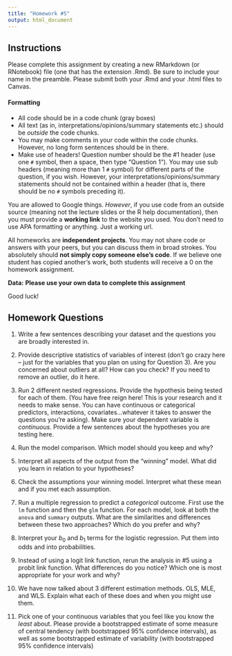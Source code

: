```yaml
---
title: "Homework #5"
output: html_document
---
```


## Instructions

Please complete this assignment by creating a new RMarkdown (or RNotebook) file (one that has the extension .Rmd). Be sure to include your name in the preamble. Please submit both your .Rmd and your .html files to Canvas.

#### Formatting

-   All code should be in a code chunk (gray boxes)
-   All text (as in, interpretations/opinions/summary statements etc.) should be *outside* the code chunks.
-   You may make comments in your code within the code chunks. However, no long form sentences should be in there.
-   Make use of headers! Question number should be the \#1 header (use one `#` symbol, then a space, then type "Question 1"). You may use sub headers (meaning more than 1 `#` symbol) for different parts of the question, if you wish. However, your interpretations/opinions/summary statements should not be contained within a header (that is, there should be no `#` symbols preceding it).

You are allowed to Google things. *However*, if you use code from an outside source (meaning not the lecture slides or the R help documentation), then you must provide a **working link** to the website you used. You don't need to use APA formatting or anything. Just a working url.

All homeworks are **independent projects**. You may not share code or answers with your peers, but you can discuss them in broad strokes. You absolutely should **not simply copy someone else's code**. If we believe one student has copied another's work, both students will receive a 0 on the homework assignment.


**Data:** **Please use your own data to complete this assignment**

Good luck!

## Homework Questions

1. Write a few sentences describing your dataset and the questions you are broadly interested in.

2. Provide descriptive statistics of variables of interest (don't go crazy here -- just for the variables that you plan on using for Question 3). Are you concerned about outliers at all? How can you check? If you need to remove an outlier, do it here.

3. Run 2 different nested regressions. Provide the hypothesis being tested for each of them. (You have free reign here! This is your research and it needs to make sense. You can have continuous or categorical predictors, interactions, covariates...whatever it takes to answer the questions you're asking). Make sure your dependent variable is *continuous*. Provide a few sentences about the hypotheses you are testing here.

4. Run the model comparison. Which model should you keep and why?

5. Interpret all aspects of the output from the "winning" model. What did you learn in relation to your hypotheses?

6. Check the assumptions your winning model. Interpret what these mean and if you met each assumption.

7. Run a multiple regression to predict a *categorical* outcome. First use the `lm` function and then the `glm` function. For each model, look at both the `anova` and `summary` outputs. What are the similarities and differences between these two approaches? Which do you prefer and why?

8. Interpret your $b_0$ and $b_1$ terms for the logistic regression. Put them into odds and into probabilities. 

9. Instead of using a logit link function, rerun the analysis in #5 using a probit link function. What differences do you notice? Which one is most appropriate for your work and why?

10. We have now talked about 3 different estimation methods. OLS, MLE, and WLS. Explain what each of these does and when you might use them.

11. Pick one of your continuous variables that you feel like you know the *least* about. Please provide a bootstrapped estimate of some measure of central tendency (with bootstrapped 95% confidence intervals), as well as some bootstrapped estimate of variability (with bootstrapped 95% confidence intervals) 
